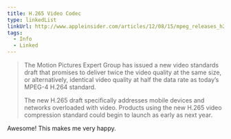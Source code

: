 ```yaml
---
title: H.265 Video Codec
type: linkedList
linkUrl: http://www.appleinsider.com/articles/12/08/15/mpeg_releases_h265_draft_promises_twice_the_video_quality_by_2013.html
tags:
  - Info
  - Linked
---
```


> The Motion Pictures Expert Group has issued a new video standards draft that promises to deliver twice the video quality at the same size, or alternatively, identical video quality at half the data rate as today’s MPEG-4 H.264 standard.
> 
> The new H.265 draft specifically addresses mobile devices and networks overloaded with video. Products using the new H.265 video compression standard could begin to launch as early as next year.

Awesome! This makes me very happy.
